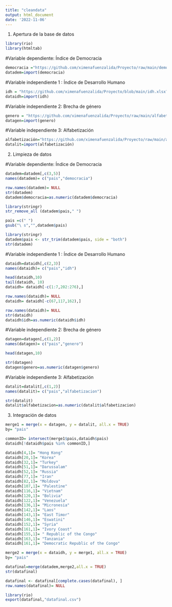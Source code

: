 ```yaml
---
title: "cleandata"
output: html_document
date: '2022-11-06'
---
```


1. Apertura de la base de datos

```r
library(rio)
library(htmltab)
```


#Variable dependiente: Índice de Democracia

```r
democracia ="https://github.com/ximenafuenzalida/Proyecto/raw/main/democracia.csv"
datadem=import(democracia)
```

#Variable independiente 1 : Índice de Desarrollo Humano

```r
idh = "https://github.com/ximenafuenzalida/Proyecto/blob/main/idh.xlsx?raw=true"
dataidh=import(idh)
```


#Variable independiente 2: Brecha de género

```r
genero = "https://github.com/ximenafuenzalida/Proyecto/raw/main/alfabetizacion.csv"
datagen=import(genero)
```



#Variable independiente 3: Alfabetización

```r
alfabetización="https://github.com/ximenafuenzalida/Proyecto/raw/main/alfabetizacion.csv"
datalit=import(alfabetización)
```


2. Limpieza de datos 


#Variable dependiente: Índice de Democracia

```r
datadem=datadem[,c(3,5)]
names(datadem)= c("pais","democracia")
```

```r
row.names(datadem)= NULL
str(datadem)
datadem$democracia=as.numeric(datadem$democracia)
```

```r
library(stringr)
str_remove_all (datadem$pais," ")

```

```r
pais =c(" ")
gsub("\ s","",datadem$pais) 
```

```r
library(stringr)
datadem$pais <- str_trim(datadem$pais, side = "both")
str(datadem)
```




#Variable independiente 1 : Índice de Desarrollo Humano

```r
dataidh=dataidh[,c(2,3)]
names(dataidh)= c("pais","idh")
```

```r
head(dataidh,10)
tail(dataidh, 10)
dataidh= dataidh[-c(1:7,202:276),]
```

```r
row.names(dataidh)= NULL
dataidh= dataidh[-c(67,117,162),]
```

```r
row.names(dataidh)= NULL
str(dataidh)
dataidh$idh=as.numeric(dataidh$idh)
```




#Variable independiente 2: Brecha de género


```r
datagen=datagen[,c(1,2)]
names(datagen)= c("pais","genero")
```

```r
head(datagen,10)
```

```r
str(datagen)
datagen$genero=as.numeric(datagen$genero)
```


#Variable independiente 3: Alfabetización

```r
datalit=datalit[,c(1,2)]
names(datalit)= c("pais","alfabetizacion")
```

```r
str(datalit)
datalit$alfabetizacion=as.numeric(datalit$alfabetizacion)
```

3. Integración de datos


```r
merge1 = merge(x = datagen, y = datalit, all.x = TRUE)
by= "pais"
```


```r
commonID= intersect(merge1$pais,dataidh$pais) 
dataidh[!dataidh$pais %in% commonID,]
```
```r
dataidh[4,1]= "Hong Kong"
dataidh[20,1]= "Korea"
dataidh[32,1]= "Turkey"
dataidh[51,1]= "Darussalam"
dataidh[52,1]= "Russia"
dataidh[77,1]= "Iran"
dataidh[82,1]= "Moldova"
dataidh[107,1]= "Palestine"
dataidh[116,1]= "Vietnam"
dataidh[120,1]= "Bolivia"
dataidh[122,1]= "Venezuela"
dataidh[136,1]= "Micronesia"
dataidh[142,1]= "Laos"
dataidh[143,1]= "East Timor"
dataidh[146,1]= "Eswatini"
dataidh[152,1]= "Syria"
dataidh[161,1]= "Ivory Coast"
dataidh[155,1]= " Republic of the Congo"
dataidh[163,1]= "Tanzania"
dataidh[161,1]= "Democratic Republic of the Congo"
```

```r
merge2 = merge(x = dataidh, y = merge1, all.x = TRUE)
by= "pais"
```


```r
datafinal=merge(datadem,merge2,all.x = TRUE)
str(datafinal)
```



```r
datafinal <- datafinal[complete.cases(datafinal), ]
row.names(datafinal)= NULL
```

```r
library(rio)
export(datafinal,"datafinal.csv")
```


